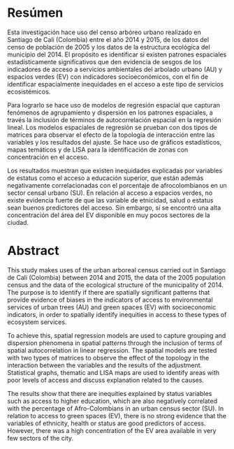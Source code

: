 # Resúmen {-}
\setstretch{1.0}

Esta investigación hace uso del censo arbóreo urbano realizado en Santiago de Cali (Colombia) entre el año 2014 y 2015, de los datos del censo de población de 2005 y los datos de la estructura ecológica del municipio del 2014. El propósito es identificar si existen patrones espaciales estadísticamente significativos que den evidencia de sesgos de los indicadores de acceso a servicios ambientales del arbolado urbano (AU) y espacios verdes (EV) con indicadores socioeconómicos, con el fin de identificar espacialmente inequidades en el acceso a este tipo de servicios ecosistémicos.

Para lograrlo se hace uso de modelos de regresión espacial que capturan fenómenos de agrupamiento y dispersión en los patrones espaciales, a través la inclusión de términos de autocorrelación espacial en la regresión lineal. Los modelos espaciales de regresión se prueban con dos tipos de matrices para observar el efecto de la topología de interacción entre las variables y los resultados del ajuste. Se hace uso de gráficos estadísticos, mapas temáticos y de LISA para la identificación de zonas con concentración en el acceso. 

Los resultados muestran que existen inequidades explicadas por variables de estatus como el acceso a educación superior, que están además negativamente correlacionadas con el porcentaje de afrocolombianos en un sector censal urbano (SU). En relación al acceso a espacios verdes, no existe evidencia fuerte de que las variable de etnicidad, salud o estatus sean buenos predictores del acceso. Sin embargo, sí se encontró una alta concentración del área del EV disponible en muy pocos sectores de la ciudad. 



# Abstract {-}

\setstretch{1.0}

This study makes uses of the urban arboreal census carried out in Santiago de Cali (Colombia) between 2014 and 2015, the data of the 2005 population census and the data of the ecological structure of the municipality of 2014. The purpose is to identify if there are spatially significant patterns that provide evidence of biases in the indicators of access to environmental services of urban trees (AU) and green spaces (EV) with socioeconomic indicators, in order to spatially identify inequities in access to these types of ecosystem services.

To achieve this, spatial regression models are used to capture grouping and dispersion phenomena in spatial patterns through the inclusion of terms of spatial autocorrelation in linear regression. The spatial models are tested with two types of matrices to observe the effect of the topology in the interaction between the variables and the results of the adjustment. Statistical graphs, thematic and LISA maps are used to identify areas with poor levels of access and discuss explanation related to the causes.


The results show that there are inequities explained by status variables such as access to higher education, which are also negatively correlated with the percentage of Afro-Colombians in an urban census sector (SU). In relation to access to green spaces (EV), there is no strong evidence that the variables of ethnicity, health or status are good predictors of access. However, there was a high concentration of the EV area available in very few sectors of the city.
